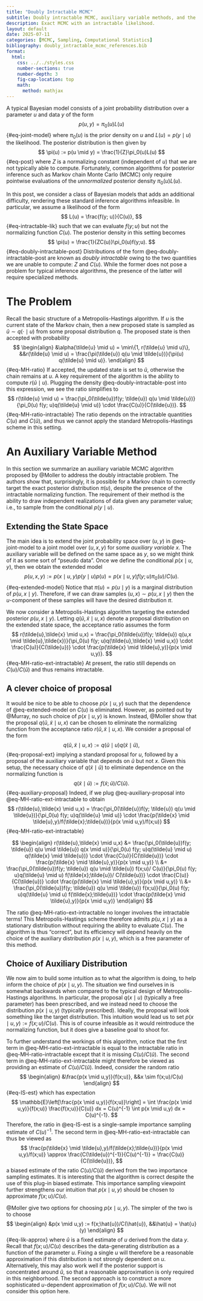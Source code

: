 ```yaml
---
title: "Doubly Intractable MCMC"
subtitle: Doubly intractable MCMC, auxiliary variable methods, and the exchange algorithm.
description: Exact MCMC with an intractable likelihood.
layout: default
date: 2025-07-11
categories: [MCMC, Sampling, Computational Statistics]
bibliography: doubly_intractable_mcmc_references.bib
format:
  html:
    css: ../../styles.css
    number-sections: true
    number-depth: 3
    fig-cap-location: top
    math:
      method: mathjax
---
```


A typical Bayesian model consists of a joint probability distribution over
a parameter $u$ and data $y$ of the form
$$
p(u,y) = \pi_0(u)L(u)
$$ {#eq-joint-model}
where $\pi_0(u)$ is the prior density on $u$ and $L(u) = p(y \mid u)$ the likelihood.
The posterior distribution is then given by
$$
\pi(u) := p(u \mid y) = \frac{1}{Z}\pi_0(u)L(u)
$$ {#eq-post}
where $Z$ is a normalizing constant (independent of $u$) that we are not
typically able to compute. Fortunately, common algorithms for posterior
inference such as Markov chain Monte Carlo (MCMC)
only require pointwise evaluations of the *unnormalized* posterior density
$\pi_0(u)L(u)$.

In this post, we consider a class of Bayesian models that adds an additional
difficulty, rendering these standard inference algorithms infeasible.
In particular, we assume a likelihood of the form
$$
L(u) = \frac{f(y; u)}{C(u)},
$$ {#eq-intractable-lik}
such that we can evaluate $f(y;u)$ but not the normalizing function $C(u)$.
The posterior density in this setting becomes
$$
\pi(u) = \frac{1}{ZC(u)}\pi_0(u)f(y;u).
$$ {#eq-doubly-intractable-post}
Distributions of the form @eq-doubly-intractable-post are known as
*doubly intractable* owing to the two quantities
we are unable to compute: $Z$ and $C(u)$. While the former does not pose
a problem for typical inference algorithms, the presence of the latter will
require specialized methods.

# The Problem
Recall the basic structure of a Metropolis-Hastings algorithm. If $u$ is the
current state of the Markov chain, then a new proposed state is sampled as
$\tilde{u} \sim q(\cdot \mid u)$ from some proposal distribution $q$.
The proposed state is then accepted with probability
$$
\begin{align}
&\alpha(\tilde{u} \mid u) = \min\{1, r(\tilde{u} \mid u)\},
&&r(\tilde{u} \mid u) = \frac{\pi(\tilde{u}) q(u \mid \tilde{u})}{\pi(u) q(\tilde{u} \mid u)}.
\end{align}
$$ {#eq-MH-ratio}
If accepted, the updated state is set to $\tilde{u}$, otherwise the chain remains
at $u$. A key requirement of the algorithm is the ability to compute
$r(\tilde{u} \mid u)$. Plugging the density @eq-doubly-intractable-post into this
expression, we see the ratio simplifies to
$$
r(\tilde{u} \mid u)
= \frac{\pi_0(\tilde{u})f(y; \tilde{u}) q(u \mid \tilde{u})}{\pi_0(u) f(y; u)q(\tilde{u} \mid u)} \cdot
\frac{C(u)}{C(\tilde{u})}.
$$ {#eq-MH-ratio-intractable}
The ratio depends on the intractable quantities $C(u)$ and $C(\tilde{u})$,
and thus we cannot apply the standard Metropolis-Hastings scheme in this
setting.

# An Auxiliary Variable Method
In this section we summarize an auxiliary variable MCMC algorithm proposed
by @Moller to address the doubly intractable problem. The authors show
that, surprisingly, it is possible for a Markov chain to correctly target the
exact posterior distribution
$\pi(u)$, despite the presence of the intractable normalizing function.
The requirement of their method is the ability to draw independent realizations
of data given any parameter value; i.e., to sample from the conditional
$p(y \mid u)$.

## Extending the State Space
The main idea is to extend the joint probability space over $(u,y)$ in
@eq-joint-model to a joint model over $(u,x,y)$ for some *auxiliary variable*
$x$. The auxiliary variable will be defined on the same space as $y$, so
we might think of it as some sort of "pseudo data". Once we define the
conditional $p(x \mid u, y)$, then we obtain the extended model
$$
p(u, x, y)
:= p(x \mid u, y)p(y \mid u)p(u)
= p(x \mid u, y)f(y; u)\pi_0(u) / C(u).
$$ {#eq-extended-model}
Notice that $\pi(u) = p(u \mid y)$ is a marginal distribution of
$p(u,x \mid y)$. Therefore, if we can draw samples
$(u,x) \sim p(u,x \mid y)$ then the $u$-component of these samples will
have the desired distribution $\pi$.

We now consider a Metropolis-Hastings algorithm targeting the extended
posterior $p(u,x \mid y)$. Letting $q(\tilde{u},\tilde{x} \mid u,x)$
denote a proposal distribution on the extended state space, the
acceptance ratio assumes the form
$$
r(\tilde{u},\tilde{x} \mid u,x)
= \frac{\pi_0(\tilde{u})f(y; \tilde{u}) q(u,x \mid \tilde{u},\tilde{x})}{\pi_0(u) f(y; u)q(\tilde{u},\tilde{x} \mid u,x)} \cdot
\frac{C(u)}{C(\tilde{u})} \cdot \frac{p(\tilde{x} \mid \tilde{u},y)}{p(x \mid u,y)}.
$$ {#eq-MH-ratio-ext-intractable}
At present, the ratio still depends on $C(u)/C(\tilde{u})$ and thus remains
intractable.

## A clever choice of proposal
It would be nice to be able to choose $p(x \mid u,y)$ such that the
dependence of @eq-extended-model on $C(u)$ is eliminated. However,
as pointed out by @Murray, no such choice of $p(x \mid u,y)$ is known.
Instead, @Moller show that the proposal
$q(\tilde{u}, \tilde{x} \mid u, x)$ can be chosen to eliminate the
normalizing function from the acceptance ratio
$r(\tilde{u},\tilde{x} \mid u,x)$. We consider a proposal of the form
$$
q(\tilde{u}, \tilde{x} \mid u, x) := q(\tilde{u} \mid u) q(\tilde{x} \mid \tilde{u}),
$$ {#eq-proposal-ext}
implying a standard proposal for $u$, followed by a proposal of the auxiliary
variable that depends on $\tilde{u}$ but not $x$. Given this setup, the
necessary choice of $q(\tilde{x} \mid \tilde{u})$ to eliminate dependence
on the normalizing function is
$$
q(\tilde{x} \mid \tilde{u}) := f(\tilde{x};\tilde{u}) / C(\tilde{u}).
$$ {#eq-auxiliary-proposal}
Indeed, if we plug @eq-auxiliary-proposal into @eq-MH-ratio-ext-intractable to
obtain
$$
r(\tilde{u},\tilde{x} \mid u,x)
= \frac{\pi_0(\tilde{u})f(y; \tilde{u}) q(u \mid \tilde{u})}{\pi_0(u) f(y; u)q(\tilde{u} \mid u)} \cdot
\frac{p(\tilde{x} \mid \tilde{u},y)/f(\tilde{x};\tilde{u})}{p(x \mid u,y)/f(x;u)}
$$ {#eq-MH-ratio-ext-intractable}

::: {.callout-note title="Derivation" collapse=true}
$$
\begin{align}
r(\tilde{u},\tilde{x} \mid u,x)
&= \frac{\pi_0(\tilde{u})f(y; \tilde{u}) q(u \mid \tilde{u}) q(x \mid u)}{\pi_0(u) f(y; u)q(\tilde{u} \mid u) q(\tilde{x} \mid \tilde{u})} \cdot
\frac{C(u)}{C(\tilde{u})} \cdot \frac{p(\tilde{x} \mid \tilde{u},y)}{p(x \mid u,y)} \\
&= \frac{\pi_0(\tilde{u})f(y; \tilde{u}) q(u \mid \tilde{u}) f(x;u)/ C(u)}{\pi_0(u) f(y; u)q(\tilde{u} \mid u) f(\tilde{x};\tilde{u})/ C(\tilde{u})} \cdot
\frac{C(u)}{C(\tilde{u})} \cdot \frac{p(\tilde{x} \mid \tilde{u},y)}{p(x \mid u,y)} \\
&= \frac{\pi_0(\tilde{u})f(y; \tilde{u}) q(u \mid \tilde{u}) f(x;u)}{\pi_0(u) f(y; u)q(\tilde{u} \mid u) f(\tilde{x};\tilde{u})} \cdot
\frac{p(\tilde{x} \mid \tilde{u},y)}{p(x \mid u,y)}
\end{align}
$$
:::

The ratio @eq-MH-ratio-ext-intractable no longer involves the intractable terms!
This Metropolis-Hastings scheme therefore admits $p(u,x \mid y)$ as a stationary
distribution without requiring the ability to evaluate $C(u)$. The algorithm
is thus "correct", but its efficiency will depend heavily on the choice of the
auxiliary distribution $p(x \mid u,y)$, which is a free parameter of this method.

## Choice of Auxiliary Distribution
We now aim to build some intuition as to what the algorithm is doing, to help
inform the choice of $p(x \mid u,y)$. The situation we
find ourselves in is somewhat backwards when compared to the typical design
of Metropolis-Hastings algorithms. In particular, the proposal
$q(x \mid u)$ (typically a free parameter) has been prescribed,
and we instead need to choose the distribution $p(x \mid u,y)$ (typically prescribed).
Ideally, the proposal will look something like the target distribution. This
intuition would lead us to set $p(x \mid u,y) := f(x;u) / C(u)$.
This is of course infeasible as it would reintroduce the normalizing function,
but it does give a baseline goal to shoot for.

To further understand the workings of this algorithm, notice that the
first term in @eq-MH-ratio-ext-intractable is equal to the intractable ratio
in @eq-MH-ratio-intractable except that it is missing $C(u)/C(\tilde{u})$.
The second term in @eq-MH-ratio-ext-intractable might therefore be viewed as
providing an estimate of $C(u)/C(\tilde{u})$. Indeed, consider the
random ratio
$$
\begin{align}
&\frac{p(x \mid u,y)}{f(x;u)}, &&x \sim f(x;u)/C(u)
\end{align}
$$ {#eq-IS-est}
which has expectation
$$
\mathbb{E}\left[\frac{p(x \mid u,y)}{f(x;u)}\right]
= \int \frac{p(x \mid u,y)}{f(x;u)} \frac{f(x;u)}{C(u)} dx
= C(u)^{-1} \int p(x \mid u,y) dx = C(u)^{-1}.
$$
Therefore, the ratio in @eq-IS-est is a single-sample importance sampling
estimate of $C(u)^{-1}$. The second term in @eq-MH-ratio-ext-intractable
can thus be viewed as
$$
\frac{p(\tilde{x} \mid \tilde{u},y)/f(\tilde{x};\tilde{u})}{p(x \mid u,y)/f(x;u)}
\approx \frac{C(\tilde{u})^{-1}}{C(u)^{-1}}
= \frac{C(u)}{C(\tilde{u})},
$$
a biased estimate of the ratio $C(u)/C(\tilde{u})$ derived from the two
importance sampling estimates. It is interesting that the algorithm is correct
despite the use of this plug-in biased estimate. This importance sampling
viewpoint further strengthens our intuition that $p(x \mid u,y)$ should
be chosen to approximate $f(x;u)/C(u)$.

@Moller give two options for choosing $p(x \mid u,y)$. The simpler of the
two is to choose
$$
\begin{align}
&p(x \mid u,y) := f(x;\hat{u})/C(\hat{u}), &&\hat{u} = \hat{u}(y)
\end{align}
$$ {#eq-lik-approx}
where $\hat{u}$ is a fixed estimate of $u$ derived from the data $y$.
Recall that $f(x;u)/C(u)$ describes the data-generating
distribution as a function of the parameter $u$. Fixing a single $u$ will
therefore be a reasonable approximation if this distribution is not strongly
dependent on $u$. Alternatively, this may also work well if the posterior
support is concentrated around $\hat{u}$, so that a reasonable approximation is
only required in this neighborhood. The second approach is to construct a more
sophisticated $u$-dependent approximation of $f(x;u)/C(u)$. We will not
consider this option here.
